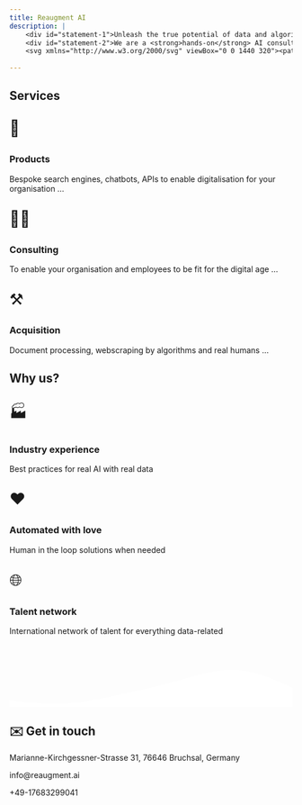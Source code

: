 ```yaml
---
title: Reaugment AI
description: |
    <div id="statement-1">Unleash the true potential of data and algorithms to drive business objectives</div>
    <div id="statement-2">We are a <strong>hands-on</strong> AI consulting company</div>
    <svg xmlns="http://www.w3.org/2000/svg" viewBox="0 0 1440 320"><path fill="#fff" fill-opacity="1" d="M0,224L0,96L288,96L288,0L576,0L576,64L864,64L864,256L1152,256L1152,192L1440,192L1440,320L1152,320L1152,320L864,320L864,320L576,320L576,320L288,320L288,320L0,320L0,320Z"></path></svg>
    
---
```



## Services

::: grid
::: {.g-col-12 .g-col-md-4}
::: {style="font-size: 200%;"}
🤖
:::

### Products
Bespoke search engines, chatbots, APIs to enable digitalisation for your organisation ...
:::

::: {.g-col-12 .g-col-md-4}
::: {style="font-size: 200%;"}
🧑‍💻
:::

### Consulting  
To enable your organisation and employees to be fit for the digital age ...
:::

::: {.g-col-12 .g-col-md-4}
::: {style="font-size: 200%;"}
⚒️
:::

### Acquisition  
Document processing, webscraping by algorithms and real humans ...
:::
:::

::: {id="why-us"}
## Why us?

::: grid
::: {.g-col-12 .g-col-md-4}
::: {style="font-size: 200%;"}
🏭
:::
### Industry experience
Best practices for real AI with real data
:::

::: {.g-col-12 .g-col-md-4}
::: {style="font-size: 200%;"}
❤️
:::

### Automated with love
Human in the loop solutions when needed
:::

::: {.g-col-12 .g-col-md-4}
::: {style="font-size: 200%;"}
🌐
:::

### Talent network
International network of talent for everything data-related
:::
:::

<svg xmlns="http://www.w3.org/2000/svg" viewBox="0 0 1440 320"><path fill="#fff" fill-opacity="1" d="M0,288L48,293.3C96,299,192,309,288,304C384,299,480,277,576,256C672,235,768,213,864,186.7C960,160,1056,128,1152,133.3C1248,139,1344,181,1392,202.7L1440,224L1440,320L1392,320C1344,320,1248,320,1152,320C1056,320,960,320,864,320C768,320,672,320,576,320C480,320,384,320,288,320C192,320,96,320,48,320L0,320Z"></path></svg>

:::


## ✉️ Get in touch

Marianne-Kirchgessner-Strasse 31, 76646 Bruchsal, Germany

info\@reaugment.ai

+49-17683299041

